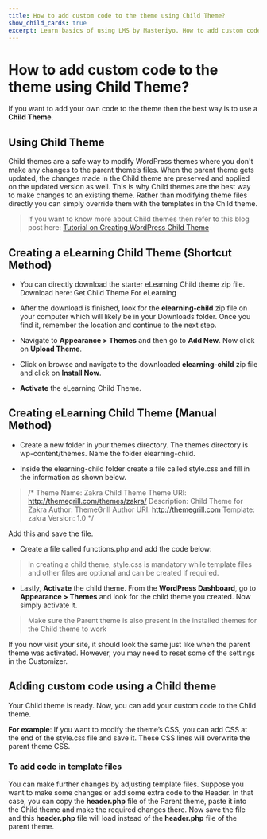 ---
title: How to add custom code to the theme using Child Theme?
show_child_cards: true
excerpt: Learn basics of using LMS by Masteriyo. How to add custom code to the theme using Child Theme.
---

# How to add custom code to the theme using Child Theme?

If you want to add your own code to the theme then the best way is to use a **Child Theme**.

## Using Child Theme

Child themes are a safe way to modify WordPress themes where you don't make any changes to the parent theme’s files. When the parent theme gets updated, the changes made in the Child theme are preserved and applied on the updated version as well. This is why Child themes are the best way to make changes to an existing theme. Rather than modifying theme files directly you can simply override them with the templates in the Child theme.

> If you want to know more about Child themes then refer to this blog post here: [Tutorial on Creating WordPress Child Theme](https://themegrill.com/blog/tutorial-creating-wordpress-child-theme/)

## Creating a eLearning Child Theme (Shortcut Method)

- You can directly download the starter eLearning Child theme zip file. Download here: Get Child Theme For eLearning

- After the download is finished, look for the **elearning-child** zip file on your computer which will likely be in your Downloads folder. Once you find it, remember the location and continue to the next step.

- Navigate to **Appearance > Themes** and then go to **Add New**. Now click on **Upload Theme**.

- Click on browse and navigate to the downloaded **elearning-child** zip file and click on **Install Now**.

- **Activate** the eLearning Child Theme.

## Creating eLearning Child Theme (Manual Method)

- Create a new folder in your themes directory. The themes directory is wp-content/themes. Name the folder elearning-child.

- Inside the elearning-child folder create a file called style.css and fill in the information as shown below.


> /*
Theme Name: Zakra Child Theme
Theme URI: http://themegrill.com/themes/zakra/
Description: Child Theme for Zakra
Author: ThemeGrill
Author URI: http://themegrill.com
Template: zakra
Version: 1.0
*/

Add this and save the file.

- Create a file called functions.php and add the code below:

> In creating a child theme, style.css is mandatory while template files and other files are optional and can be created if required.

- Lastly, **Activate** the child theme. From the **WordPress Dashboard**, go to **Appearance > Themes** and look for the child theme you created. Now simply activate it.


> Make sure the Parent theme is also present in the installed themes for the Child theme to work

If you now visit your site, it should look the same just like when the parent theme was activated. However, you may need to reset some of the settings in the Customizer.

## Adding custom code using a Child theme

Your Child theme is ready. Now, you can add your custom code to the Child theme.

**For example**: If you want to modify the theme’s CSS, you can add CSS at the end of the style.css file and save it. These CSS lines will overwrite the parent theme CSS.

### To add code in template files

You can make further changes by adjusting template files. Suppose you want to make some changes or add some extra code to the Header. In that case, you can copy the **header.php** file of the Parent theme, paste it into the Child theme and make the required changes there. Now save the file and this **header.php** file will load instead of the **header.php** file of the parent theme.






